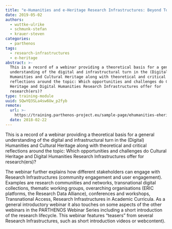 ```yaml
---
title: "e-Humanities and e-Heritage Research Infrastructures: Beyond Tools"
date: 2019-05-02
authors:
  - wuttke-ulrike
  - schmunk-stefan
  - krauer-steven
categories:
  - parthenos
tags:
  - research-infrastructures
  - e-heritage
abstract: >-
  This is a record of a webinar providing a theoretical basis for a general
  understanding of the digital and infrastructural turn in the (Digital)
  Humanities and Cultural Heritage along with theoretical and critical
  reflections around the topic: Which opportunities and challenges do Cultural
  Heritage and Digital Humanities Research Infrastructures offer for
  research(ers)?
type: training-module
uuid: SQwYQ3SLa4sw6Uw_p2fyb
remote:
  url: >-
    https://training.parthenos-project.eu/sample-page/ehumanities-eheritage-webinar-series/webinar-beyond-tools/
  date: 2018-02-22
---
```


This is a record of a webinar providing a theoretical basis for a general
understanding of the digital and infrastructural turn in the (Digital)
Humanities and Cultural Heritage along with theoretical and critical reflections
around the topic: Which opportunities and challenges do Cultural Heritage and
Digital Humanities Research Infrastructures offer for research(ers)?

The webinar further explains how different stakeholders can engage with Research
Infrastructures (community engagement and user engagement). Examples are
research communities and networks, transnational digital collections, thematic
working groups, overarching organisations (ERIC platforms, the Research Data
Alliance), conferences and workshops, Transnational Access, Research
Infrastructures in Academic Curricula. As a general introductory webinar it also
touches on some aspects of the other webinars in the PARTHENOS Webinar Series
including a short introduction of the research lifecycle. This webinar features
“teasers” from several Research Infrastructures, such as short introduction
videos or webcontent).

<CTA
  title="Interested in learning more?"
  subtitle="Check out e-Humanities and e-Heritage Research Infrastructures: Beyond Tools on PARTHENOS"
  url="https://training.parthenos-project.eu/sample-page/ehumanities-eheritage-webinar-series/webinar-beyond-tools/"
/>

